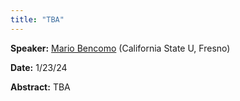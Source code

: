 ```yaml
---
title: "TBA"
---
```

**Speaker:** [Mario Bencomo](https://csm.fresnostate.edu/math/faculty-staff/resident/mbencomo.html) (California State U, Fresno)

**Date:** 1/23/24

**Abstract:** TBA